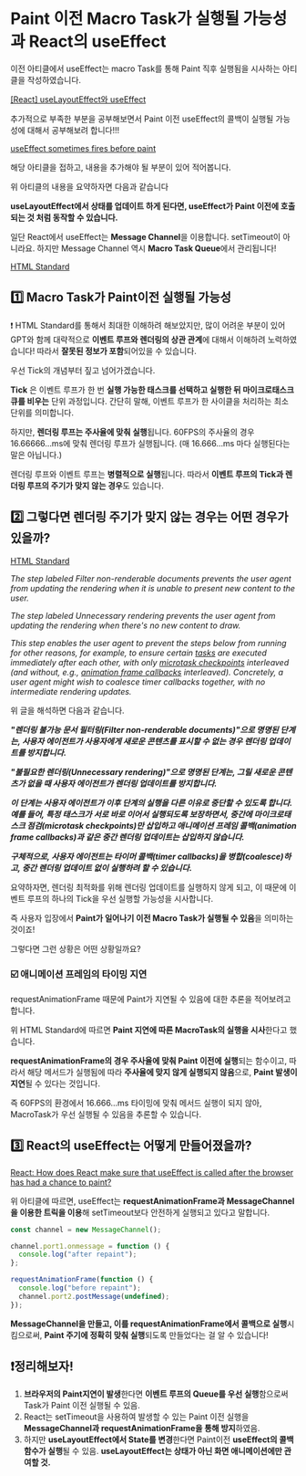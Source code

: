 # Paint 이전 Macro Task가 실행될 가능성과 React의 useEffect

이전 아티클에서 useEffect는 macro Task를 통해 Paint 직후 실행됨을 시사하는 아티클을 작성하였습니다.

[[React] useLayoutEffect와 useEffect](https://lurgi.tistory.com/207)

추가적으로 부족한 부분을 공부해보면서 Paint 이전 useEffect의 콜백이 실행될 가능성에 대해서 공부해보려 합니다!!!

[useEffect sometimes fires before paint](https://thoughtspile.github.io/2021/11/15/unintentional-layout-effect/)

해당 아티클을 접하고, 내용을 추가해야 될 부분이 있어 적어봅니다.

위 아티클의 내용을 요약하자면 다음과 같습니다

**useLayoutEffect에서 상태를 업데이트 하게 된다면, useEffect가 Paint 이전에 호출되는 것 처럼 동작할 수 있습니다.**

일단 React에서 useEffect는 **Message Channel**을 이용합니다. setTimeout이 아니라요. 하지만 Message Channel 역시 **Macro Task Queue**에서 관리됩니다!

[HTML Standard](https://html.spec.whatwg.org/#event-loop)

## 1️⃣ Macro Task가 Paint이전 실행될 가능성

❗️ HTML Standard를 통해서 최대한 이해하려 해보았지만, 많이 어려운 부분이 있어 GPT와 함께 대략적으로 **이벤트 루프와 렌더링의 상관 관계**에 대해서 이해하려 노력하였습니다! 따라서 **잘못된 정보가 포함**되어있을 수 있습니다.

우선 Tick의 개념부터 짚고 넘어가겠습니다.

**Tick** 은 이벤트 루프가 한 번 **실행 가능한 태스크를 선택하고 실행한 뒤 마이크로태스크 큐를 비우는** 단위 과정입니다. 간단히 말해, 이벤트 루프가 한 사이클을 처리하는 최소 단위를 의미합니다.

하지만, **렌더링 루프는 주사율에 맞춰 실행**됩니다. 60FPS의 주사율의 경우 16.66666…ms에 맞춰 렌더링 루프가 실행됩니다. (매 16.666…ms 마다 실행된다는 말은 아닙니다.)

렌더링 루프와 이벤트 루프는 **병렬적으로 실행**됩니다. 따라서 **이벤트 루프의 Tick과 렌더링 루프의 주기가 맞지 않는 경우**도 있습니다.

## 2️⃣ 그렇다면 렌더링 주기가 맞지 않는 경우는 어떤 경우가 있을까?

[HTML Standard](https://html.spec.whatwg.org/#event-loop-processing-model)

_The step labeled Filter non-renderable documents prevents the user agent from updating the rendering when it is unable to present new content to the user._

_The step labeled Unnecessary rendering prevents the user agent from updating the rendering when there's no new content to draw._

_This step enables the user agent to prevent the steps below from running for other reasons, for example, to ensure certain [tasks](https://html.spec.whatwg.org/#concept-task) are executed immediately after each other, with only [microtask checkpoints](https://html.spec.whatwg.org/#perform-a-microtask-checkpoint) interleaved (and without, e.g., [animation frame callbacks](https://html.spec.whatwg.org/#run-the-animation-frame-callbacks) interleaved). Concretely, a user agent might wish to coalesce timer callbacks together, with no intermediate rendering updates._

위 글을 해석하면 다음과 같습니다.

**_"렌더링 불가능 문서 필터링(Filter non-renderable documents)"으로 명명된 단계는, 사용자 에이전트가 사용자에게 새로운 콘텐츠를 표시할 수 없는 경우 렌더링 업데이트를 방지합니다._**

**_"불필요한 렌더링(Unnecessary rendering)"으로 명명된 단계는, 그릴 새로운 콘텐츠가 없을 때 사용자 에이전트가 렌더링 업데이트를 방지합니다._**

**_이 단계는 사용자 에이전트가 이후 단계의 실행을 다른 이유로 중단할 수 있도록 합니다. 예를 들어, 특정 태스크가 서로 바로 이어서 실행되도록 보장하면서, 중간에 마이크로태스크 점검(microtask checkpoints)만 삽입하고 애니메이션 프레임 콜백(animation frame callbacks)과 같은 중간 렌더링 업데이트는 삽입하지 않습니다._**

**_구체적으로, 사용자 에이전트는 타이머 콜백(timer callbacks)을 병합(coalesce)하고, 중간 렌더링 업데이트 없이 실행하려 할 수 있습니다._**

요약하자면, 렌더링 최적화를 위해 렌더링 업데이트를 실행하지 않게 되고, 이 때문에 이벤트 루프의 하나의 Tick을 우선 실행할 가능성을 시사합니다.

즉 사용자 입장에서 **Paint가 일어나기 이전 Macro Task가 실행될 수 있음**을 의미하는 것이죠!

그렇다면 그런 상황은 어떤 상황일까요?

### ☑️ **애니메이션 프레임의 타이밍 지연**

requestAnimationFrame 때문에 Paint가 지연될 수 있음에 대한 추론을 적어보려고 합니다.

위 HTML Standard에 따르면 **Paint 지연에 따른 MacroTask의 실행을 시사**한다고 했습니다.

**requestAnimationFrame의 경우 주사율에 맞춰 Paint 이전에 실행**되는 함수이고, 따라서 해당 메서드가 실행됨에 따라 **주사율에 맞지 않게 실행되지 않음**으로, **Paint 발생이 지연**될 수 있다는 것입니다.

즉 60FPS의 환경에서 16.666…ms 타이밍에 맞춰 메서드 실행이 되지 않아, MacroTask가 우선 실행될 수 있음을 추론할 수 있습니다.

## 3️⃣ React의 useEffect는 어떻게 만들어졌을까?

[React: How does React make sure that useEffect is called after the browser has had a chance to paint?](https://stackoverflow.com/questions/56727477/react-how-does-react-make-sure-that-useeffect-is-called-after-the-browser-has-h/56727837#56727837)

위 아티클에 따르면, useEffect는 **requestAnimationFrame과 MessageChannel을 이용한 트릭을 이용**해 setTimeout보다 안전하게 실행되고 있다고 말합니다.

```javascript
const channel = new MessageChannel();

channel.port1.onmessage = function () {
  console.log("after repaint");
};

requestAnimationFrame(function () {
  console.log("before repaint");
  channel.port2.postMessage(undefined);
});
```

**MessageChannel을 만들고, 이를 requestAnimationFrame에서 콜백으로 실행**시킴으로써, **Paint 주기에 정확히 맞춰 실행**되도록 만들었다는 걸 알 수 있습니다!

## ❗️정리해보자!

1. **브라우저의 Paint지연이 발생**한다면 **이벤트 루프의 Queue를 우선 실행**함으로써 Task가 Paint 이전 실행될 수 있음.
2. React는 setTimeout을 사용하여 발생할 수 있는 Paint 이전 실행을 **MessageChannel과 requestAnimationFrame을 통해 방지**하였음.
3. 하지만 **useLayoutEffect에서 State를 변경**한다면 Paint이전 **useEffect의 콜백함수가 실행**될 수 있음. **useLayoutEffect는 상태가 아닌 화면 애니메이션에만 관여할 것.**
